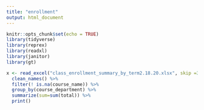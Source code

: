 ```yaml
---
title: "enrollment"
output: html_document
---
```


```r
knitr::opts_chunk$set(echo = TRUE)
library(tidyverse)
library(reprex)
library(readxl)
library(janitor)
library(gt)
```

```r
x <- read_excel("class_enrollment_summary_by_term2.18.20.xlsx", skip =3) %>% 
  clean_names() %>% 
  filter(! is.na(course_name)) %>% 
  group_by(course_department) %>% 
  summarize(sum=sum(total)) %>% 
  print()
```


